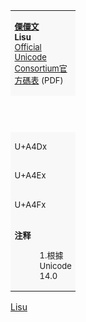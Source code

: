 {| class="wikitable nounderlines" style="border-collapse:collapse;background:#FFFFFF;font-size:large;text-align:center"
| colspan="17" style="background:#F8F8F8;font-size:small" | '''[[傈僳文 (Unicode區段)|傈僳文]]'''<br />'''Lisu'''{{ref label|UA4D0_as_of_Unicode_version|1}}<br />[https://www.unicode.org/charts/PDF/UA4D0.pdf Official Unicode Consortium官方碼表] (PDF)
|- style="background:#F8F8F8;font-size:small"
| style="width:45pt" | &nbsp; || style="width:20pt"  | 0 || style="width:20pt"  | 1 || style="width:20pt"  | 2 || style="width:20pt"  | 3 || style="width:20pt"  | 4 || style="width:20pt"  | 5 || style="width:20pt"  | 6 || style="width:20pt"  | 7 || style="width:20pt"  | 8 || style="width:20pt"  | 9 || style="width:20pt"  | A || style="width:20pt"  | B || style="width:20pt"  | C || style="width:20pt"  | D || style="width:20pt"  | E || style="width:20pt"  | F
|-
| style="background:#F8F8F8;font-size:small" | U+A4Dx
| class="script-lisu" title="U+A4D0: LISU LETTER BA" | ꓐ
| class="script-lisu" title="U+A4D1: LISU LETTER PA" | ꓑ
| class="script-lisu" title="U+A4D2: LISU LETTER PHA" | ꓒ
| class="script-lisu" title="U+A4D3: LISU LETTER DA" | ꓓ
| class="script-lisu" title="U+A4D4: LISU LETTER TA" | ꓔ
| class="script-lisu" title="U+A4D5: LISU LETTER THA" | ꓕ
| class="script-lisu" title="U+A4D6: LISU LETTER GA" | ꓖ
| class="script-lisu" title="U+A4D7: LISU LETTER KA" | ꓗ
| class="script-lisu" title="U+A4D8: LISU LETTER KHA" | ꓘ
| class="script-lisu" title="U+A4D9: LISU LETTER JA" | ꓙ
| class="script-lisu" title="U+A4DA: LISU LETTER CA" | ꓚ
| class="script-lisu" title="U+A4DB: LISU LETTER CHA" | ꓛ
| class="script-lisu" title="U+A4DC: LISU LETTER DZA" | ꓜ
| class="script-lisu" title="U+A4DD: LISU LETTER TSA" | ꓝ
| class="script-lisu" title="U+A4DE: LISU LETTER TSHA" | ꓞ
| class="script-lisu" title="U+A4DF: LISU LETTER MA" | ꓟ
|-
| style="background:#F8F8F8;font-size:small" | U+A4Ex
| class="script-lisu" title="U+A4E0: LISU LETTER NA" | ꓠ
| class="script-lisu" title="U+A4E1: LISU LETTER LA" | ꓡ
| class="script-lisu" title="U+A4E2: LISU LETTER SA" | ꓢ
| class="script-lisu" title="U+A4E3: LISU LETTER ZHA" | ꓣ
| class="script-lisu" title="U+A4E4: LISU LETTER ZA" | ꓤ
| class="script-lisu" title="U+A4E5: LISU LETTER NGA" | ꓥ
| class="script-lisu" title="U+A4E6: LISU LETTER HA" | ꓦ
| class="script-lisu" title="U+A4E7: LISU LETTER XA" | ꓧ
| class="script-lisu" title="U+A4E8: LISU LETTER HHA" | ꓨ
| class="script-lisu" title="U+A4E9: LISU LETTER FA" | ꓩ
| class="script-lisu" title="U+A4EA: LISU LETTER WA" | ꓪ
| class="script-lisu" title="U+A4EB: LISU LETTER SHA" | ꓫ
| class="script-lisu" title="U+A4EC: LISU LETTER YA" | ꓬ
| class="script-lisu" title="U+A4ED: LISU LETTER GHA" | ꓭ
| class="script-lisu" title="U+A4EE: LISU LETTER A" | ꓮ
| class="script-lisu" title="U+A4EF: LISU LETTER AE" | ꓯ
|-
| style="background:#F8F8F8;font-size:small" | U+A4Fx
| class="script-lisu" title="U+A4F0: LISU LETTER E" | ꓰ
| class="script-lisu" title="U+A4F1: LISU LETTER EU" | ꓱ
| class="script-lisu" title="U+A4F2: LISU LETTER I" | ꓲ
| class="script-lisu" title="U+A4F3: LISU LETTER O" | ꓳ
| class="script-lisu" title="U+A4F4: LISU LETTER U" | ꓴ
| class="script-lisu" title="U+A4F5: LISU LETTER UE" | ꓵ
| class="script-lisu" title="U+A4F6: LISU LETTER UH" | ꓶ
| class="script-lisu" title="U+A4F7: LISU LETTER OE" | ꓷ
| class="script-lisu" title="U+A4F8: LISU LETTER TONE MYA TI" | ꓸ
| class="script-lisu" title="U+A4F9: LISU LETTER TONE NA PO" | ꓹ
| class="script-lisu" title="U+A4FA: LISU LETTER TONE MYA CYA" | ꓺ
| class="script-lisu" title="U+A4FB: LISU LETTER TONE MYA BO" | ꓻ
| class="script-lisu" title="U+A4FC: LISU LETTER TONE MYA NA" | ꓼ
| class="script-lisu" title="U+A4FD: LISU LETTER TONE MYA JEU" | ꓽ
| class="script-lisu" title="U+A4FE: LISU PUNCTUATION COMMA" | ꓾
| class="script-lisu" title="U+A4FF: LISU PUNCTUATION FULL STOP" | ꓿
|-
| colspan="17" style="background:#F8F8F8;font-size:small;text-align:left" | '''注释'''
:1.{{note|U0530_as_of_Unicode_version}}根據 Unicode 14.0
|}<noinclude>
{{Documentation|Template:Unicode chart/block documentation}}
[[Category:Unicode模板|Lisu]]
</noinclude>